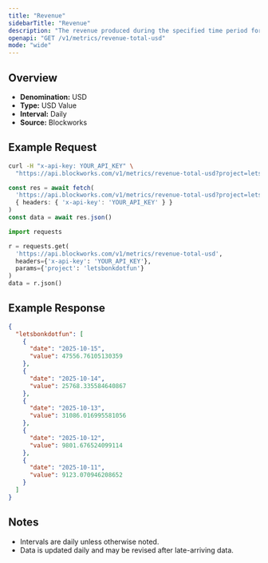 ```yaml
---
title: "Revenue"
sidebarTitle: "Revenue"
description: "The revenue produced during the specified time period for given project."
openapi: "GET /v1/metrics/revenue-total-usd"
mode: "wide"
---
```


## Overview

- **Denomination:** USD
- **Type:** USD Value
- **Interval:** Daily
- **Source:** Blockworks

## Example Request

<CodeGroup>

```bash cURL
curl -H "x-api-key: YOUR_API_KEY" \
  "https://api.blockworks.com/v1/metrics/revenue-total-usd?project=letsbonkdotfun"
```

```typescript TypeScript
const res = await fetch(
  'https://api.blockworks.com/v1/metrics/revenue-total-usd?project=letsbonkdotfun',
  { headers: { 'x-api-key': 'YOUR_API_KEY' } }
)
const data = await res.json()
```

```python Python
import requests

r = requests.get(
  'https://api.blockworks.com/v1/metrics/revenue-total-usd',
  headers={'x-api-key': 'YOUR_API_KEY'},
  params={'project': 'letsbonkdotfun'}
)
data = r.json()
```

</CodeGroup>

## Example Response

```json
{
  "letsbonkdotfun": [
    {
      "date": "2025-10-15",
      "value": 47556.76105130359
    },
    {
      "date": "2025-10-14",
      "value": 25768.335584640867
    },
    {
      "date": "2025-10-13",
      "value": 31086.016995581056
    },
    {
      "date": "2025-10-12",
      "value": 9801.676524099114
    },
    {
      "date": "2025-10-11",
      "value": 9123.070946208652
    }
  ]
}
```

## Notes
- Intervals are daily unless otherwise noted.
- Data is updated daily and may be revised after late-arriving data.